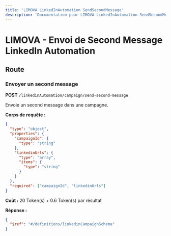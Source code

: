 ```yaml
---
title: 'LIMOVA LinkedInAutomation SendSecondMessage'
description: 'Documentation pour LIMOVA LinkedInAutomation SendSecondMessage'
---
```


# LIMOVA - Envoi de Second Message LinkedIn Automation

## Route

### Envoyer un second message
**POST** `/linkedinAutomation/campaign/send-second-message`

Envoie un second message dans une campagne.

**Corps de requête :**
```json
{
  "type": "object",
  "properties": {
    "campaignId": {
      "type": "string"
    },
    "linkedinUrls": {
      "type": "array",
      "items": {
        "type": "string"
      }
    }
  },
  "required": ["campaignId", "linkedinUrls"]
}
```

**Coût :** 20 Token(s) + 0.6 Token(s) par résultat

**Réponse :**
```json
{
  "$ref": "#/definitions/linkedinCampaignSchema"
}
``` 

